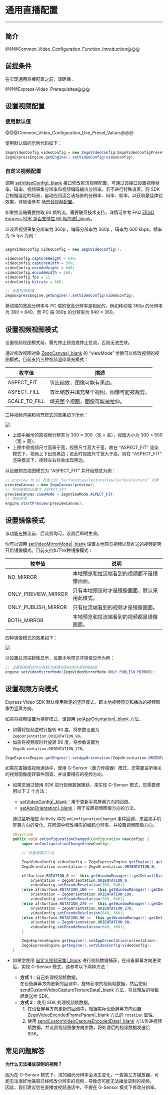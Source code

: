 # 通用直播配置

- - -

## 简介

@@@Common_Video_Configuration_Function_Introduction@@@


## 前提条件

在实现通用直播配置之前，请确保：

@@@Express-Video_Prerequisites@@@

## 设置视频配置

### 使用默认值

@@@Common_Video_Configuration_Use_Preset_Values@@@

使用默认值的示例代码如下：

```java
ZegoVideoConfig videoConfig = new ZegoVideoConfig(ZegoVideoConfigPreset.PRESET_1080P);
ZegoExpressEngine.getEngine().setVideoConfig(videoConfig);
```

### 自定义视频配置

  调用 [setVideoConfig\|_blank](/article/api?doc=Express_Video_SDK_API~java_android~class~ZegoMixerTask#set-video-config) 接口修改推流视频配置，可通过该接口设置视频帧率、码率、视频采集分辨率和视频编码输出分辨率。若不进行特殊设置，则 SDK 会根据选定的场景，自动应用适合该场景的分辨率、码率、帧率，以获取最佳体验效果，详情请参考 [场景音视频配置](!Scenario_config)。

  <div class="mk-hint">

  如果拉流端需要拉取 60 帧的流，需要联系技术支持，详情可参考 FAQ [ZEGO Express SDK 是否支持拉 60 帧的流\|_blank](https://doc-zh.zego.im/faq/Pull_the_stream_of_60_frames)。
  </div>

  以设置视频采集分辨率为 360p ，编码分辨率为 360p ，码率为 600 kbps，帧率为 15 fps 为例：


```java

ZegoVideoConfig videoConfig = new ZegoVideoConfig();

videoConfig.captureHeight = 640;
videoConfig.captureWidth = 360;
videoConfig.encodeHeight = 640;
videoConfig.encodeWidth = 360;
videoConfig.fps = 15
videoConfig.bitrate = 600;

// 设置视频配置
ZegoExpressEngine.getEngine().setVideoConfig(videoConfig);
```

<div class="mk-hint">

移动端的宽高分辨率与 PC 端的宽高分辨率是相反的，例如移动端 360p 的分辨率为 360 × 640，而 PC 端 360p 的分辨率为 640 × 360。
</div>


## 设置视频视图模式

<div class="mk-warning">

设置视频视图模式前，需先停止预览或停止拉流，否则无法生效。
</div>

通过修改视图对象 [ZegoCanvas\|_blank](/article/api?doc=Express_Video_SDK_API~java_android~class~ZegoCanvas) 的 “viewMode” 参数可以修改视频的视图模式。目前支持三种视频渲染填充模式：

|枚举值|描述|
|-|-|
|ASPECT_FIT|等比缩放，图像可能有黑边。|
|ASPECT_FILL|等比缩放并填充整个视图，图像可能被裁剪。|
|SCALE_TO_FILL|填充整个视图，图像可能被拉伸。|

三种视频渲染和填充模式的效果如下所示：

![](/Pics/Android/CommonFeatures/CommonVideoConfig/viewMode_android.jpg)


<div class = 'mk-hint'>

- 上图中展示的原视频分辨率为 300 × 300（宽 × 高），视图大小为 300 × 500（宽 × 高）。
- 上图中原视频尺寸高等于宽，视图尺寸高大于宽，故在 “ASPECT_FIT” 渲染模式下，视频上下出现黑边；若此时视图尺寸宽大于高，则在 “ASPECT_FIT” 渲染模式下，视频左右将会出现黑边。
</div>

以设置预览视图模式为 “ASPECT_FIT” 并开始预览为例：

```java
// preview 为 UI 界面上的 “SurfaceView/TextureView/SurfaceTexture” 对象
previewCanvas = new ZegoCanvas(preview);
// 将视图模式设置为 ASPECT_FIT
previewCanvas.viewMode = ZegoViewMode.ASPECT_FIT;
// 开始预览
engine.startPreview(previewCanvas);
```

## 设置镜像模式

<div class="mk-hint">

该功能在推流前、后设置均可，设置后即时生效。
</div>

你可以调用 [setVideoMirrorMode\|_blank](/article/api?doc=Express_Video_SDK_API~java_android~class~ZegoExpressEngine#set-video-mirror-mode) 设置本地预览视频以及推送的视频是否开启镜像模式。目前支持如下四种镜像模式：

|枚举值|说明|
|-|-|
|NO_MIRROR|本地预览和拉流端看到的视频都不是镜像画面。|
|ONLY_PREVIEW_MIRROR|只有本地预览时才是镜像画面，默认采用此模式。|
|ONLY_PUBLISH_MIRROR|只有拉流端看到的视频才是镜像画面。|
|BOTH_MIRROR|本地预览和拉流端看到的视频都是镜像画面。|

四种镜像模式的效果如下：

![](/Pics/Android/CommonFeatures/CommonVideoConfig/mirror_mode_android.png)

以设置拉流端镜像显示，设置本地预览非镜像显示为例：

```java
// 设置镜像模式为只有拉流端看到的视频才是镜像画面
engine.setVideoMirrorMode(ZegoVideoMirrorMode.ONLY_PUBLISH_MIRROR);
```

## 设置视频方向模式

Express Video SDK 默认使用锁定的竖屏模式，即本地视频预览和播放的视频图像为竖屏方向。

如需将视频设置为横屏模式，请调用 [setAppOrientation\|_blank](/article/api?doc=Express_Video_SDK_API~Java~class~im-zego-zegoexpress-zego-express-engine#set-app-orientation) 方法。
- 如需将视频逆时针旋转 90 度，将参数设置为 `ZegoOrientation.ORIENTATION_90`。
- 如需将视频顺时针旋转 90 度，将参数设置为 `ZegoOrientation.ORIENTATION_270`。

```java
ZegoExpressEngine.getEngine().setAppOrientation(ZegoOrientation.ORIENTATION_90);
```

如需在直播或视频通话中，使用 G-Sensor（重力传感器）模式，您需要监听相关的视频图像旋转事件回调，并设置相应的视频方向。

- 如果您通过使用 SDK 进行视频数据捕获，来实现 G-Sensor 模式，您需要使用以下 2 个方法：
    - [setVideoConfig\|_blank](/article/api?doc=Express_Video_SDK_API~Java~class~im-zego-zegoexpress-zego-express-engine#set-video-config)：用于更新手机屏幕方向的回调。
    - [setAppOrientation\|_blank](/article/api?doc=Express_Video_SDK_API~Java~class~im-zego-zegoexpress-zego-express-engine#set-app-orientation)：用于设置视频图像方向的方法。

    通过监听相应 Activity 中的 `onConfigurationChanged` 事件回调，来监视手机屏幕方向的变化。在回调中修改相应的编码分辨率，并设置视频图像方向。

    ```java
    @Override
    public void onConfigurationChanged(Configuration newConfig) {
        super.onConfigurationChanged(newConfig);
    
        // 检查屏幕的方向
    
        ZegoVideoConfig videoConfig = ZegoExpressEngine.getEngine().getVideoConfig();
        ZegoOrientation orientation = ZegoOrientation.ORIENTATION_0;
    
        if(Surface.ROTATION_0 ==  this.getWindowManager().getDefaultDisplay().getRotation()){
            orientation = ZegoOrientation.ORIENTATION_0;
            videoConfig.setEncodeResolution(360, 640);
        }else if(Surface.ROTATION_180 ==  this.getWindowManager().getDefaultDisplay().getRotation()){
            orientation = ZegoOrientation.ORIENTATION_180;
            videoConfig.setEncodeResolution(360, 640);
        }else if(Surface.ROTATION_270 ==  this.getWindowManager().getDefaultDisplay().getRotation()){
            orientation = ZegoOrientation.ORIENTATION_270;
            videoConfig.setEncodeResolution(640, 360);
        }else if(Surface.ROTATION_90 ==  this.getWindowManager().getDefaultDisplay().getRotation()){
            orientation = ZegoOrientation.ORIENTATION_90;
            videoConfig.setEncodeResolution(640, 360);
        }
    
        ZegoExpressEngine.getEngine().setAppOrientation(orientation);
        ZegoExpressEngine.getEngine().setVideoConfig(videoConfig);
    }
   ```

- 如果您使用 [自定义视频采集\|_blank](!ExpressVideoSDK-VideoAdvanced/CustomVideoCapture) 进行视频数据捕获，在设备屏幕方向更改后，实现 G-Sensor 模式，请参考以下两种方法：
  - **方式 1**：自己处理视频帧数据。     
    在设备屏幕方向更新的回调中，旋转获取的视频帧数据，然后使用 [sendCustomVideoCaptureTextureData\|_blank](/article/api?doc=Express_Video_SDK_API~java_android~class~ZegoExpressEngine#send-custom-video-capture-texture-data) 方法，将处理后的帧数据发送给 SDK。
  - **方式 2**：使用 SDK 处理视频帧数据。
    1. 在设备屏幕方向更新的回调中，根据实际设备屏幕方向设置 [ZegoVideoEncodedFrameParam\|_blank](/article/api?doc=Express_Video_SDK_API~java_android~class~ZegoVideoEncodedFrameParam#rotation) 方法的 `rotation` 属性。
    2. 使用 [sendCustomVideoCaptureEncodedData\|_blank](/article/api?doc=Express_Video_SDK_API~java_android~class~ZegoExpressEngine#send-custom-video-capture-encoded-data) 方法传递视频帧数据，并设置视频图像方向参数，将处理后的视频数据发送给 SDK。

## 常见问题解答

**为什么无法播放录制的视频？**
 
   因为在 G-Sensor 模式下，流的编码分辨率会发生变化，一些第三方播放器，可能无法很好地兼容已经修改分辨率的视频，导致您可能无法播放录制的视频。  
   因此，我们建议您在直播或视频通话中，不要在 G-Sensor 模式下修改分辨率。
